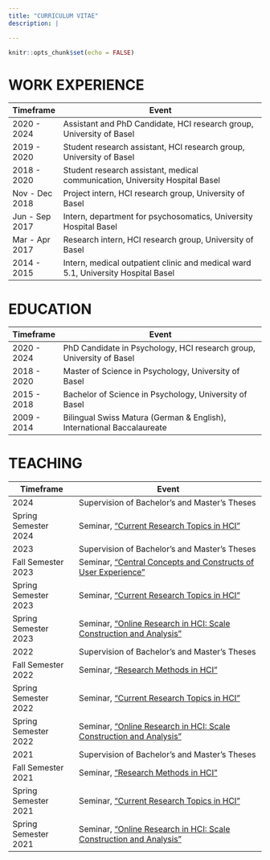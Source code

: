 ```yaml
---
title: "CURRICULUM VITAE"
description: |

---
```


```r
knitr::opts_chunk$set(echo = FALSE)
```

# WORK EXPERIENCE

| Timeframe             | Event                                                                                           |
|-----------------------|-------------------------------------------------------------------------------------------------|
| 2020 - 2024           | Assistant and PhD Candidate, HCI research group, University of Basel                            |
| 2019 - 2020           | Student research assistant, HCI research group, University of Basel                             |
| 2018 - 2020           | Student research assistant, medical communication, University Hospital Basel                    |
| Nov - Dec 2018        | Project intern, HCI research group, University of Basel                                         |
| Jun - Sep 2017        | Intern, department for psychosomatics, University Hospital Basel                                |
| Mar - Apr 2017        | Research intern, HCI research group, University of Basel                                        |
| 2014 - 2015           | Intern, medical outpatient clinic and medical ward 5.1, University Hospital Basel               |


# EDUCATION

| Timeframe             | Event                                                                                           |
|-----------------------|-------------------------------------------------------------------------------------------------|
| 2020 - 2024           | PhD Candidate in Psychology, HCI research group, University of Basel                            |
| 2018 - 2020           | Master of Science in Psychology, University of Basel                                            |
| 2015 - 2018           | Bachelor of Science in Psychology, University of Basel                                          |
| 2009 - 2014           | Bilingual Swiss Matura (German & English), International Baccalaureate                          |

# TEACHING

| Timeframe                                        | Event                                                                                                                                   |
|--------------------------------------------------|-----------------------------------------------------------------------------------------------------------------------------------------|
| 2024                                             | Supervision of Bachelor's and Master's Theses                                                                                           |
| Spring Semester 2024                             | Seminar, ["Current Research Topics in HCI"](https://vorlesungsverzeichnis.unibas.ch/en/investigation?id=284238)                         |
| 2023                                             | Supervision of Bachelor's and Master's Theses                                                                                           |
| Fall Semester 2023                               | Seminar, ["Central Concepts and Constructs of User Experience"](https://vorlesungsverzeichnis.unibas.ch/en/home?id=277698)              |
| Spring Semester 2023                             | Seminar, ["Current Research Topics in HCI"](https://vorlesungsverzeichnis.unibas.ch/en/investigation?id=272186)                         |
| Spring Semester 2023                             | Seminar, ["Online Research in HCI: Scale Construction and Analysis"](https://vorlesungsverzeichnis.unibas.ch/en/investigation?id=272184)|
| 2022                                             | Supervision of Bachelor's and Master's Theses                                                                                           |
| Fall Semester 2022                               | Seminar, ["Research Methods in HCI"](https://vorlesungsverzeichnis.unibas.ch/en/investigation?id=267355)                                |
| Spring Semester 2022                             | Seminar, ["Current Research Topics in HCI"](https://vorlesungsverzeichnis.unibas.ch/en/investigation?id=267444)                         |
| Spring Semester 2022                             | Seminar, ["Online Research in HCI: Scale Construction and Analysis"](https://vorlesungsverzeichnis.unibas.ch/en/investigation?id=263778)|
| 2021                                             | Supervision of Bachelor's and Master's Theses                                                                                           |
| Fall Semester 2021                               | Seminar, ["Research Methods in HCI"](https://vorlesungsverzeichnis.unibas.ch/en/investigation?id=259900)                                |
| Spring Semester 2021                             | Seminar, ["Current Research Topics in HCI"](https://vorlesungsverzeichnis.unibas.ch/en/investigation?id=255201)                         |
| Spring Semester 2021                             | Seminar, ["Online Research in HCI: Scale Construction and Analysis"](https://vorlesungsverzeichnis.unibas.ch/en/investigation?id=258364)|